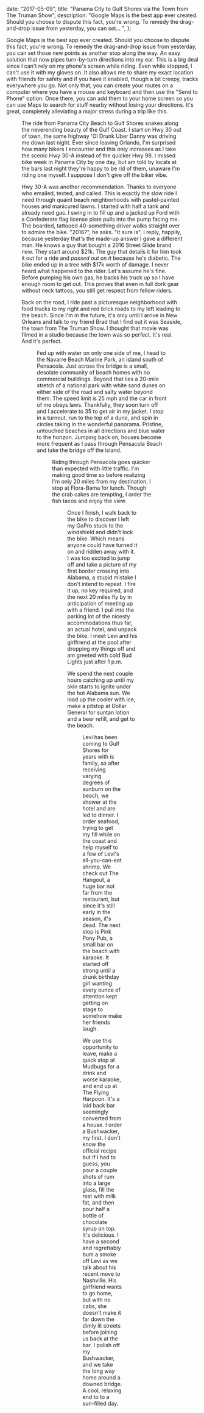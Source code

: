 
  date: "2017-05-09",
  title: "Panama City to Gulf Shores via the Town from The Truman Show",
  description:
    "Google Maps is the best app ever created. Should you choose to dispute this fact, you're wrong. To remedy the drag-and-drop issue from yesterday, you can set... ",
};


Google Maps is the best app ever created. Should you choose to dispute this fact, you're wrong. To remedy the drag-and-drop issue from yesterday, you can set those new points as another stop along the way. An easy solution that now pipes turn-by-turn directions into my ear. This is a big deal since I can't rely on my phone's screen while riding. Even while stopped, I can't use it with my gloves on. It also allows me to share my exact location with friends for safety and if you have it enabled, though a bit creepy, tracks everywhere you go. Not only that, you can create your routes on a computer where you have a mouse and keyboard and then use the "Send to Phone" option. Once there, you can add them to your home screen so you can use Maps to search for stuff nearby without losing your directions. It's great, completely alleviating a major stress during a trip like this.

<Figure caption="Panama City Beach to Gulf Shores. 132 miles." src={day3} />

The ride from Panama City Beach to Gulf Shores snakes along the neverending beauty of the Gulf Coast. I start on Hwy 30 out of town, the same highway 'Ol Drunk Uber Danny was driving me down last night. Ever since leaving Orlando, I'm surprised how many bikers I encounter and this only increases as I take the scenic Hwy 30-A instead of the quicker Hwy 98. I missed bike week in Panama City by one day, but am told by locals at the bars last night they're happy to be rid of them, unaware I'm riding one myself. I suppose I don't give off the biker vibe.

Hwy 30-A was another recommendation. Thanks to everyone who emailed, texted, and called. This is exactly the slow ride I need through quaint beach neighborhoods with pastel-painted houses and manicured lawns. I started with half a tank and already need gas. I swing in to fill up and a jacked up Ford with a Confederate flag license plate pulls into the pump facing me. The bearded, tattooed 40-something driver walks straight over to admire the bike. "2016?", he asks. "It sure is", I reply, happily, because yesterday that's the made-up answer I gave a different man. He knows a guy that bought a 2016 Street Glide brand new. They start around \$21k. The guy that details it for him took it out for a ride and _passed out on it_ because he's diabetic. The bike ended up in a tree with \$17k worth of damage. I never heard what happened to the rider. Let's assume he's fine. Before pumping his own gas, he backs his truck up so I have enough room to get out. This proves that even in full dork gear without neck tattoos, you still get respect from fellow riders.

Back on the road, I ride past a picturesque neighborhood with food trucks to my right and red brick roads to my left leading to the beach. Since I'm in the future, it's only until I arrive in New Orleans and talk to my friend Brad that I find out it was Seaside, the town from The Truman Show. I thought that movie was filmed in a studio because the town was so perfect. It's real. And it's perfect.

<Figure
  caption="Seaside, FL, the town from The Truman Show. Picture compliments of whoever took it."
  src={trumanShow}
/>

Fed up with water on only one side of me, I head to the Navarre Beach Marine Park, an island south of Pensacola. Just across the bridge is a small, desolate community of beach homes with no commercial buildings. Beyond that lies a 20-mile stretch of a national park with white sand dunes on either side of the road and salty water beyond them. The speed limit is 25 mph and the car in front of me obeys laws. Thankfully, they soon turn off and I accelerate to 35 to get air in my jacket. I stop in a turnout, run to the top of a dune, and spin in circles taking in the wonderful panorama. Pristine, untouched beaches in all directions and blue water to the horizon. Jumping back on, houses become more frequent as I pass through Pensacola Beach and take the bridge off the island.

<Figure caption="Navarre Beach Causeway. Paradise." src={paradise} />

Riding through Pensacola goes quicker than expected with little traffic. I'm making good time so before realizing I'm only 20 miles from my destination, I stop at Flora-Bama for lunch. Though the crab cakes are tempting, I order the fish tacos and enjoy the view.

<Figure caption="Lunchtime views at Flora-Bama" src={floraBama} />

Once I finish, I walk back to the bike to discover I left my GoPro stuck to the windshield and didn't lock the bike. Which means anyone could have turned it on and ridden away with it. I was too excited to jump off and take a picture of my first border crossing into Alabama, a stupid mistake I don't intend to repeat. I fire it up, no key required, and the next 20 miles fly by in anticipation of meeting up with a friend. I pull into the parking lot of the nicesty accommodations thus far, an actual hotel, and unpack the bike. I meet Levi and his girlfriend at the pool after dropping my things off and am greeted with cold Bud Lights just after 1 p.m.

We spend the next couple hours catching up until my skin starts to ignite under the hot Alabama sun. We load up the cooler with ice, make a pitstop at Dollar General for suntan lotion and a beer refill, and get to the beach.

<Figure caption="Levi and I on Gulf Shores Beach." src={leviAndI} />

Levi has been coming to Gulf Shores for years with is family, so after receiving varying degrees of sunburn on the beach, we shower at the hotel and are led to dinner. I order seafood, trying to get my fill while on the coast and help myself to a few of Levi's all-you-can-eat shrimp. We check out The Hangout, a huge bar not far from the restaurant, but since it's still early in the season, it's dead. The next stop is Pink Pony Pub, a small bar on the beach with karaoke. It started off strong until a drunk birthday girl wanting every ounce of attention kept getting on stage to somehow make her friends laugh.

We use this opportunity to leave, make a quick stop at Mudbugs for a drink and worse karaoke, and end up at The Flying Harpoon. It's a laid back bar seemingly converted from a house. I order a Bushwacker, my first. I don't know the official recipe but if I had to guess, you pour a couple shots of rum into a large glass, fill the rest with milk fat, and then pour half a bottle of chocolate syrup on top. It's delicious. I have a second and regrettably bum a smoke off Levi as we talk about his recent move to Nashville. His girlfriend wants to go home, but with no cabs, she doesn't make it far down the dimly lit streets before joining us back at the bar. I polish off my Bushwacker, and we take the long way home around a downed bridge. A cool, relaxing end to to a sun-filled day.

<Figure caption="Walking the streets home" src={roadHome} />
